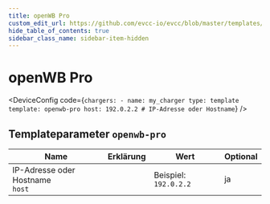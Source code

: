 ```yaml
---
title: openWB Pro
custom_edit_url: https://github.com/evcc-io/evcc/blob/master/templates/definition/charger/openwb-pro.yaml
hide_table_of_contents: true
sidebar_class_name: sidebar-item-hidden
---
```



# openWB Pro

<div className="device-detail-container">
  <div className="device-detail-content">
    <DeviceFeatures features="1p3p,mA,iso151182" />

<DeviceConfig code={`chargers:
    - name: my_charger
      type: template
      template: openwb-pro
      host: 192.0.2.2 # IP-Adresse oder Hostname`}  />
  </div>
  <div className="device-detail-icon">
    <evcc-icon
      type="charger"
      name="openwb-pro"
      size="400px"
      alt="openWB Pro"
      className="device-detail-icon-img"
    ></evcc-icon>
  </div>
</div>

## Templateparameter `openwb-pro`

| Name | Erklärung | Wert | Optional |
|-----------|-----------|------|----------|
| IP-Adresse oder Hostname<br/>`host` |  | Beispiel: `192.0.2.2` | ja |

